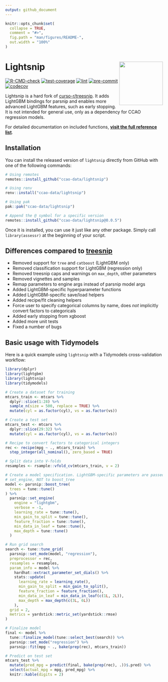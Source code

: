 ```yaml
---
output: github_document
---
```


<!-- README.md is generated from README.Rmd. Please edit that file -->

```r
knitr::opts_chunk$set(
  collapse = TRUE,
  comment = "#>",
  fig.path = "man/figures/README-",
  out.width = "100%"
)
```

# Lightsnip <a href='https://github.com/ccao-data/lightsnip'><img src='man/figures/logo.png' align="right" height="139" /></a>

[![R-CMD-check](https://github.com/ccao-data/lightsnip/actions/workflows/R-CMD-check.yaml/badge.svg)](https://github.com/ccao-data/lightsnip/actions/workflows/R-CMD-check.yaml)
[![test-coverage](https://github.com/ccao-data/lightsnip/actions/workflows/test-coverage.yaml/badge.svg)](https://github.com/ccao-data/lightsnip/actions/workflows/test-coverage.yaml)
[![lint](https://github.com/ccao-data/lightsnip/actions/workflows/lint.yaml/badge.svg)](https://github.com/ccao-data/lightsnip/actions/workflows/lint.yaml)
[![pre-commit](https://github.com/ccao-data/lightsnip/actions/workflows/pre-commit.yaml/badge.svg)](https://github.com/ccao-data/lightsnip/actions/workflows/pre-commit.yaml)
[![codecov](https://codecov.io/gh/ccao-data/lightsnip/branch/master/graph/badge.svg)](https://codecov.io/gh/ccao-data/lightsnip)

Lightsnip is a hard fork of [curso-r/treesnip](https://github.com/curso-r/treesnip). It adds LightGBM bindings for parsnip and enables more advanced LightGBM features, such as early stopping. It is not intended for general use, only as a dependency for CCAO regression models.

For detailed documentation on included functions, [**visit the full reference list**](https://ccao-data.github.io/lightsnip/reference/index.html).

## Installation

You can install the released version of `lightsnip` directly from GitHub with one of the following commands:

```r
# Using remotes
remotes::install_github("ccao-data/lightsnip")

# Using renv
renv::install("ccao-data/lightsnip")

# Using pak
pak::pak("ccao-data/lightsnip")

# Append the @ symbol for a specific version
remotes::install_github("ccao-data/lightsnip@0.0.5")
```

Once it is installed, you can use it just like any other package. Simply call `library(assessr)` at the beginning of your script.

## Differences compared to [treesnip](https://github.com/curso-r/treesnip)

- Removed support for `tree` and `catboost` (LightGBM only)
- Removed classification support for LightGBM (regression only)
- Removed treesnip caps and warnings on `max_depth`, other parameters
- Removed vignettes and samples
- Remap parameters to engine args instead of parsnip model args
- Added LightGBM-specific hyperparameter functions
- Added LightGBM-specific save/load helpers
- Added recipe/fit cleaning helpers
- Force user to specify categorical columns by name, does _not_ implicitly convert factors to categoricals
- Added early stopping from xgboost
- Added more unit tests
- Fixed a number of bugs

## Basic usage with Tidymodels

Here is a quick example using `lightsnip` with a Tidymodels cross-validation workflow: 

```r
library(dplyr)
library(lightgbm)
library(lightsnip)
library(tidymodels)

# Create a dataset for training
mtcars_train <- mtcars %>%
  dplyr::slice(1:28) %>%
  sample_n(size = 500, replace = TRUE) %>%
  mutate(cyl = as.factor(cyl), vs = as.factor(vs))

# Create a test set
mtcars_test <- mtcars %>%
  dplyr::slice(29:32) %>%
  mutate(cyl = as.factor(cyl), vs = as.factor(vs))

# Recipe to convert factors to categorical integers
rec <- recipe(mpg ~ ., mtcars_train) %>%
  step_integer(all_nominal(), zero_based = TRUE)

# Split data into V-folds
resamples <- rsample::vfold_cv(mtcars_train, v = 2)

# Create a model specification. LightGBM-specific parameters are passed to
# set_engine, NOT to boost_tree
model <- parsnip::boost_tree(
  trees = tune::tune()
) %>%
  parsnip::set_engine(
    engine = "lightgbm",
    verbose = -1,
    learning_rate = tune::tune(),
    min_gain_to_split = tune::tune(),
    feature_fraction = tune::tune(),
    min_data_in_leaf = tune::tune(),
    max_depth = tune::tune()
  )

# Run grid search
search <- tune::tune_grid(
  parsnip::set_mode(model, "regression"),
  preprocessor = rec,
  resamples = resamples,
  param_info = model %>%
    hardhat::extract_parameter_set_dials() %>%
    stats::update(
      learning_rate = learning_rate(),
      min_gain_to_split = min_gain_to_split(),
      feature_fraction = feature_fraction(),
      min_data_in_leaf = min_data_in_leaf(c(1L, 2L)),
      max_depth = max_depth(c(3L, 6L))
    ),
  grid = 2,
  metrics = yardstick::metric_set(yardstick::rmse)
)

# Finalize model
final <- model %>%
  tune::finalize_model(tune::select_best(search)) %>%
  parsnip::set_mode("regression") %>%
  parsnip::fit(mpg ~ ., bake(prep(rec), mtcars_train))

# Predict on test set
mtcars_test %>%
  mutate(pred_mpg = predict(final, bake(prep(rec), .))$.pred) %>%
  select(actual_mpg = mpg, pred_mpg) %>%
  knitr::kable(digits = 2)
```
